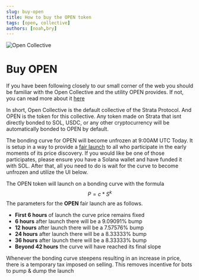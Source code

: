 ```yaml
---
slug: buy-open
title: How to buy the OPEN token
tags: [open, collective]
authors: [noah,bry]
---
```


![Open Collective](./OpenSplash.png)

# Buy OPEN

If you have been following closely to our small corner of the web you should be familiar with the Open Collective and the utility OPEN provides. If not, you can read more about it [here](/blog/open-collective)

In short, Open Collective is the default collective of the Strata Protocol. And OPEN is the token for this collective. Any token made on Strata that isnt directly bonded to SOL, USDC, or any other cryptocurrency will be automatically bonded to OPEN by default.

The bonding curve for OPEN will become unfrozen at 9:00AM UTC Today. It is setup in a way to provide a [fair launch](/blog/open-collective#open-fair-launch) to all who participate in the early moments of its price discovery. If you would like be one of those participates, please ensure you have a Solana wallet and have funded it with SOL. After that, all you need to do is wait for the curve to become unfrozen and utilize the UI below.


<BuyOpen />

The OPEN token will launch on a bonding curve with the formula
$$
 P = c * S^k
$$
The parameters for the **OPEN** fair launch are as follows.
* **First 6 hours** of launch the curve price remains fixed
* **6 hours** after launch there will be a 9.09091% bump
* **12 hours** after launch there will be a 7.57576% bump
* **24 hours** after launch there will be a 8.33333% bump
* **36 hours** after launch there will be a 8.33333% bump
* **Beyond 42 hours** the curve will have reached its final slope

Whenever the bonding curve steepens resulting in an increase in price, there is a temporary tax imposed on selling. This removes incentive for bots to pump  & dump the launch